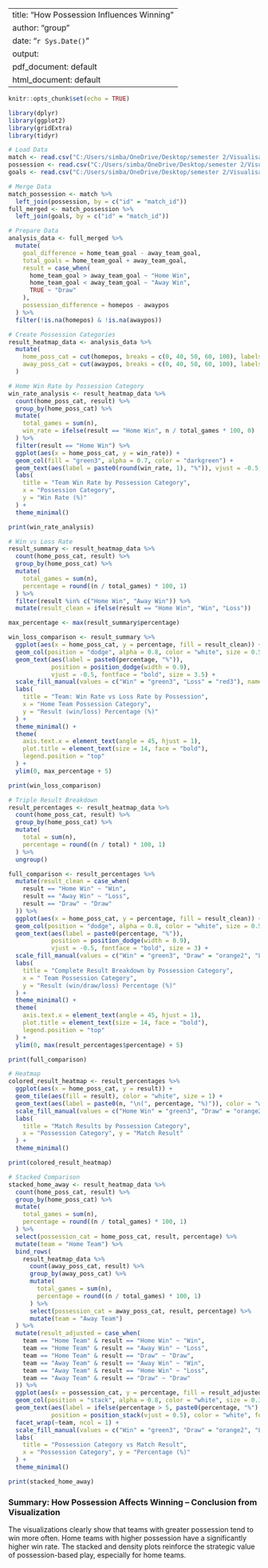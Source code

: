 
---
title: "How Possession Influences Winning"
author: "group "
date: "`r Sys.Date()`"
output:
  pdf_document: default
  html_document: default
---

```r
knitr::opts_chunk$set(echo = TRUE)
```

```r
library(dplyr)
library(ggplot2)
library(gridExtra)
library(tidyr)
```

```r
# Load Data
match <- read.csv("C:/Users/simba/OneDrive/Desktop/semester 2/Visualisation/VDS2425 Football/Match.csv")
possession <- read.csv("C:/Users/simba/OneDrive/Desktop/semester 2/Visualisation/VDS2425 Football/Match_Possesion.csv")
goals <- read.csv("C:/Users/simba/OneDrive/Desktop/semester 2/Visualisation/VDS2425 Football/Match_Goals.csv")

# Merge Data
match_possession <- match %>%
  left_join(possession, by = c("id" = "match_id"))
full_merged <- match_possession %>%
  left_join(goals, by = c("id" = "match_id"))
```

```r
# Prepare Data
analysis_data <- full_merged %>%
  mutate(
    goal_difference = home_team_goal - away_team_goal,
    total_goals = home_team_goal + away_team_goal,
    result = case_when(
      home_team_goal > away_team_goal ~ "Home Win",
      home_team_goal < away_team_goal ~ "Away Win",
      TRUE ~ "Draw"
    ),
    possession_difference = homepos - awaypos
  ) %>%
  filter(!is.na(homepos) & !is.na(awaypos))
```

```r
# Create Possession Categories
result_heatmap_data <- analysis_data %>%
  mutate(
    home_poss_cat = cut(homepos, breaks = c(0, 40, 50, 60, 100), labels = c("<40%", "40-50%", "50-60%", ">60%")),
    away_poss_cat = cut(awaypos, breaks = c(0, 40, 50, 60, 100), labels = c("<40%", "40-50%", "50-60%", ">60%"))
  )
```

```r
# Home Win Rate by Possession Category
win_rate_analysis <- result_heatmap_data %>%
  count(home_poss_cat, result) %>%
  group_by(home_poss_cat) %>%
  mutate(
    total_games = sum(n),
    win_rate = ifelse(result == "Home Win", n / total_games * 100, 0)
  ) %>%
  filter(result == "Home Win") %>%
  ggplot(aes(x = home_poss_cat, y = win_rate)) +
  geom_col(fill = "green3", alpha = 0.7, color = "darkgreen") +
  geom_text(aes(label = paste0(round(win_rate, 1), "%")), vjust = -0.5, fontface = "bold") +
  labs(
    title = "Team Win Rate by Possession Category",
    x = "Possession Category",
    y = "Win Rate (%)"
  ) +
  theme_minimal()

print(win_rate_analysis)
```

```r
# Win vs Loss Rate
result_summary <- result_heatmap_data %>%
  count(home_poss_cat, result) %>%
  group_by(home_poss_cat) %>%
  mutate(
    total_games = sum(n),
    percentage = round((n / total_games) * 100, 1)
  ) %>%
  filter(result %in% c("Home Win", "Away Win")) %>%
  mutate(result_clean = ifelse(result == "Home Win", "Win", "Loss"))

max_percentage <- max(result_summary$percentage)

win_loss_comparison <- result_summary %>%
  ggplot(aes(x = home_poss_cat, y = percentage, fill = result_clean)) +
  geom_col(position = "dodge", alpha = 0.8, color = "white", size = 0.5) +
  geom_text(aes(label = paste0(percentage, "%")),
            position = position_dodge(width = 0.9),
            vjust = -0.5, fontface = "bold", size = 3.5) +
  scale_fill_manual(values = c("Win" = "green3", "Loss" = "red3"), name = "Result") +
  labs(
    title = "Team: Win Rate vs Loss Rate by Possession",
    x = "Home Team Possession Category",
    y = "Result (win/loss) Percentage (%)"
  ) +
  theme_minimal() +
  theme(
    axis.text.x = element_text(angle = 45, hjust = 1),
    plot.title = element_text(size = 14, face = "bold"),
    legend.position = "top"
  ) +
  ylim(0, max_percentage + 5)

print(win_loss_comparison)
```

```r
# Triple Result Breakdown
result_percentages <- result_heatmap_data %>%
  count(home_poss_cat, result) %>%
  group_by(home_poss_cat) %>%
  mutate(
    total = sum(n),
    percentage = round((n / total) * 100, 1)
  ) %>%
  ungroup()

full_comparison <- result_percentages %>%
  mutate(result_clean = case_when(
    result == "Home Win" ~ "Win",
    result == "Away Win" ~ "Loss",
    result == "Draw" ~ "Draw"
  )) %>%
  ggplot(aes(x = home_poss_cat, y = percentage, fill = result_clean)) +
  geom_col(position = "dodge", alpha = 0.8, color = "white", size = 0.5) +
  geom_text(aes(label = paste0(percentage, "%")),
            position = position_dodge(width = 0.9),
            vjust = -0.5, fontface = "bold", size = 3) +
  scale_fill_manual(values = c("Win" = "green3", "Draw" = "orange2", "Loss" = "red3"), name = "Result") +
  labs(
    title = "Complete Result Breakdown by Possession Category",
    x = " Team Possession Category",
    y = "Result (win/draw/loss) Percentage (%)"
  ) +
  theme_minimal() +
  theme(
    axis.text.x = element_text(angle = 45, hjust = 1),
    plot.title = element_text(size = 14, face = "bold"),
    legend.position = "top"
  ) +
  ylim(0, max(result_percentages$percentage) + 5)

print(full_comparison)
```

```r
# Heatmap
colored_result_heatmap <- result_percentages %>%
  ggplot(aes(x = home_poss_cat, y = result)) +
  geom_tile(aes(fill = result), color = "white", size = 1) +
  geom_text(aes(label = paste0(n, "\n(", percentage, "%)")), color = "white", fontface = "bold", size = 3.5) +
  scale_fill_manual(values = c("Home Win" = "green3", "Draw" = "orange2", "Away Win" = "red3")) +
  labs(
    title = "Match Results by Possession Category",
    x = "Possession Category", y = "Match Result"
  ) +
  theme_minimal()

print(colored_result_heatmap)
```

```r
# Stacked Comparison
stacked_home_away <- result_heatmap_data %>%
  count(home_poss_cat, result) %>%
  group_by(home_poss_cat) %>%
  mutate(
    total_games = sum(n),
    percentage = round((n / total_games) * 100, 1)
  ) %>%
  select(possession_cat = home_poss_cat, result, percentage) %>%
  mutate(team = "Home Team") %>%
  bind_rows(
    result_heatmap_data %>%
      count(away_poss_cat, result) %>%
      group_by(away_poss_cat) %>%
      mutate(
        total_games = sum(n),
        percentage = round((n / total_games) * 100, 1)
      ) %>%
      select(possession_cat = away_poss_cat, result, percentage) %>%
      mutate(team = "Away Team")
  ) %>%
  mutate(result_adjusted = case_when(
    team == "Home Team" & result == "Home Win" ~ "Win",
    team == "Home Team" & result == "Away Win" ~ "Loss",
    team == "Home Team" & result == "Draw" ~ "Draw",
    team == "Away Team" & result == "Away Win" ~ "Win",
    team == "Away Team" & result == "Home Win" ~ "Loss",
    team == "Away Team" & result == "Draw" ~ "Draw"
  )) %>%
  ggplot(aes(x = possession_cat, y = percentage, fill = result_adjusted)) +
  geom_col(position = "stack", alpha = 0.8, color = "white", size = 0.3) +
  geom_text(aes(label = ifelse(percentage > 5, paste0(percentage, "%"), "")),
            position = position_stack(vjust = 0.5), color = "white", fontface = "bold", size = 3) +
  facet_wrap(~team, ncol = 1) +
  scale_fill_manual(values = c("Win" = "green3", "Draw" = "orange2", "Loss" = "red3")) +
  labs(
    title = "Possession Category vs Match Result",
    x = "Possession Category", y = "Percentage (%)"
  ) +
  theme_minimal()

print(stacked_home_away)
```


### Summary: How Possession Affects Winning – Conclusion from Visualization

The visualizations clearly show that teams with greater possession tend to win more often. Home teams with higher possession have a significantly higher win rate. The stacked and density plots reinforce the strategic value of possession-based play, especially for home teams.
